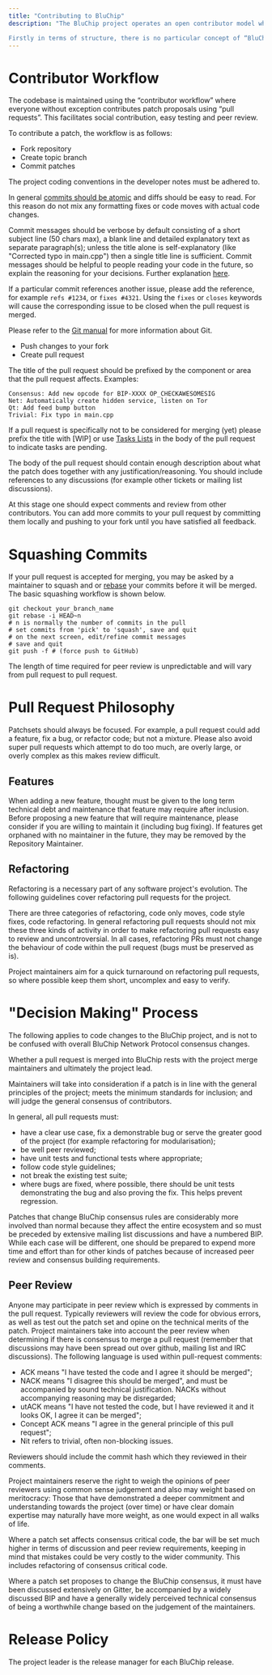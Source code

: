 ```yaml
---
title: "Contributing to BluChip"
description: "The BluChip project operates an open contributor model where anyone is welcome to contribute towards development in the form of peer review, testing and patches. This document explains the practical process and guidelines for contributing.

Firstly in terms of structure, there is no particular concept of “BluChip developers” in the sense of privileged people. Open source often naturally revolves around meritocracy where longer term contributors gain more trust from the developer community. However, some hierarchy is necessary for practical purposes. As such there are repository “maintainers” who are responsible for merging pull requests as well as a “lead maintainer” who is responsible for the release cycle, overall merging, moderation and appointment of maintainers."
---
```


# Contributor Workflow

The codebase is maintained using the “contributor workflow” where everyone without exception contributes patch proposals using “pull requests”. This facilitates social contribution, easy testing and peer review.

To contribute a patch, the workflow is as follows:

- Fork repository
- Create topic branch
- Commit patches

The project coding conventions in the developer notes must be adhered to.

In general [commits should be atomic](https://en.wikipedia.org/wiki/Atomic_commit#Atomic_commit_convention) and diffs should be easy to read. For this reason do not mix any formatting fixes or code moves with actual code changes.

Commit messages should be verbose by default consisting of a short subject line (50 chars max), a blank line and detailed explanatory text as separate paragraph(s); unless the title alone is self-explanatory (like "Corrected typo in main.cpp") then a single title line is sufficient. Commit messages should be helpful to people reading your code in the future, so explain the reasoning for your decisions. Further explanation [here](http://chris.beams.io/posts/git-commit/).

If a particular commit references another issue, please add the reference, for example `refs #1234`, or `fixes #4321`. Using the `fixes` or `closes` keywords will cause the corresponding issue to be closed when the pull request is merged.

Please refer to the [Git manual](https://git-scm.com/doc) for more information about Git.

- Push changes to your fork
- Create pull request

The title of the pull request should be prefixed by the component or area that the pull request affects. Examples:

```
Consensus: Add new opcode for BIP-XXXX OP_CHECKAWESOMESIG
Net: Automatically create hidden service, listen on Tor
Qt: Add feed bump button
Trivial: Fix typo in main.cpp
```

If a pull request is specifically not to be considered for merging (yet) please prefix the title with [WIP] or use [Tasks Lists](https://help.github.com/articles/basic-writing-and-formatting-syntax/#task-lists) in the body of the pull request to indicate tasks are pending.

The body of the pull request should contain enough description about what the patch does together with any justification/reasoning. You should include references to any discussions (for example other tickets or mailing list discussions).

At this stage one should expect comments and review from other contributors. You can add more commits to your pull request by committing them locally and pushing to your fork until you have satisfied all feedback.

# Squashing Commits

If your pull request is accepted for merging, you may be asked by a maintainer to squash and or [rebase](https://git-scm.com/docs/git-rebase) your commits before it will be merged. The basic squashing workflow is shown below.

```
git checkout your_branch_name
git rebase -i HEAD~n
# n is normally the number of commits in the pull
# set commits from 'pick' to 'squash', save and quit
# on the next screen, edit/refine commit messages
# save and quit
git push -f # (force push to GitHub)
```

The length of time required for peer review is unpredictable and will vary from pull request to pull request.

# Pull Request Philosophy

Patchsets should always be focused. For example, a pull request could add a feature, fix a bug, or refactor code; but not a mixture. Please also avoid super pull requests which attempt to do too much, are overly large, or overly complex as this makes review difficult.

## Features

When adding a new feature, thought must be given to the long term technical debt and maintenance that feature may require after inclusion. Before proposing a new feature that will require maintenance, please consider if you are willing to maintain it (including bug fixing). If features get orphaned with no maintainer in the future, they may be removed by the Repository Maintainer.

## Refactoring

Refactoring is a necessary part of any software project's evolution. The following guidelines cover refactoring pull requests for the project.

There are three categories of refactoring, code only moves, code style fixes, code refactoring. In general refactoring pull requests should not mix these three kinds of activity in order to make refactoring pull requests easy to review and uncontroversial. In all cases, refactoring PRs must not change the behaviour of code within the pull request (bugs must be preserved as is).

Project maintainers aim for a quick turnaround on refactoring pull requests, so where possible keep them short, uncomplex and easy to verify.

# "Decision Making" Process

The following applies to code changes to the BluChip project, and is not to be confused with overall BluChip Network Protocol consensus changes.

Whether a pull request is merged into BluChip rests with the project merge maintainers and ultimately the project lead.

Maintainers will take into consideration if a patch is in line with the general principles of the project; meets the minimum standards for inclusion; and will judge the general consensus of contributors.

In general, all pull requests must:

- have a clear use case, fix a demonstrable bug or serve the greater good of the project (for example refactoring for modularisation);
- be well peer reviewed;
- have unit tests and functional tests where appropriate;
- follow code style guidelines;
- not break the existing test suite;
- where bugs are fixed, where possible, there should be unit tests demonstrating the bug and also proving the fix. This helps prevent regression.

Patches that change BluChip consensus rules are considerably more involved than normal because they affect the entire ecosystem and so must be preceded by extensive mailing list discussions and have a numbered BIP. While each case will be different, one should be prepared to expend more time and effort than for other kinds of patches because of increased peer review and consensus building requirements.

## Peer Review

Anyone may participate in peer review which is expressed by comments in the pull request. Typically reviewers will review the code for obvious errors, as well as test out the patch set and opine on the technical merits of the patch. Project maintainers take into account the peer review when determining if there is consensus to merge a pull request (remember that discussions may have been spread out over github, mailing list and IRC discussions). The following language is used within pull-request comments:

- ACK means "I have tested the code and I agree it should be merged";
- NACK means "I disagree this should be merged", and must be accompanied by sound technical justification. NACKs without accompanying reasoning may be disregarded;
- utACK means "I have not tested the code, but I have reviewed it and it looks OK, I agree it can be merged";
- Concept ACK means "I agree in the general principle of this pull request";
- Nit refers to trivial, often non-blocking issues.

Reviewers should include the commit hash which they reviewed in their comments.

Project maintainers reserve the right to weigh the opinions of peer reviewers using common sense judgement and also may weight based on meritocracy: Those that have demonstrated a deeper commitment and understanding towards the project (over time) or have clear domain expertise may naturally have more weight, as one would expect in all walks of life.

Where a patch set affects consensus critical code, the bar will be set much higher in terms of discussion and peer review requirements, keeping in mind that mistakes could be very costly to the wider community. This includes refactoring of consensus critical code.

Where a patch set proposes to change the BluChip consensus, it must have been discussed extensively on Gitter, be accompanied by a widely discussed BIP and have a generally widely perceived technical consensus of being a worthwhile change based on the judgement of the maintainers.

# Release Policy

The project leader is the release manager for each BluChip release.